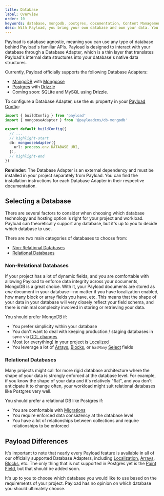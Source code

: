 ```yaml
---
title: Database
label: Overview
order: 10
keywords: database, mongodb, postgres, documentation, Content Management System, cms, headless, typescript, node, react, nextjs
desc: With Payload, you bring your own database and own your data. You have full control.
---
```


Payload is database agnostic, meaning you can use any type of database behind Payload's familiar APIs. Payload is designed to interact with your database through a Database Adapter, which is a thin layer that translates Payload's internal data structures into your database's native data structures.

Currently, Payload officially supports the following Database Adapters:

- [MongoDB](/docs/database/mongodb) with [Mongoose](https://mongoosejs.com/)
- [Postgres](/docs/database/postgres) with [Drizzle](https://drizzle.team/)
- Coming soon: SQLite and MySQL using Drizzle.

To configure a Database Adapter, use the `db` property in your [Payload Config](../configuration/overview):

```ts
import { buildConfig } from 'payload'
import { mongooseAdapter } from '@payloadcms/db-mongodb'

export default buildConfig({
  // ...
  // highlight-start
  db: mongooseAdapter({
    url: process.env.DATABASE_URI,
  }),
  // highlight-end
})
```

<Banner type="warning">
  <strong>Reminder:</strong>
  The Database Adapter is an external dependency and must be installed in your project separately from Payload. You can find the installation instructions for each Database Adapter in their respective documentation.
</Banner>

## Selecting a Database

There are several factors to consider when choosing which database technology and hosting option is right for your project and workload. Payload can theoretically support any database, but it's up to you to decide which database to use.

There are two main categories of databases to choose from:

- [Non-Relational Databases](#non-relational-databases)
- [Relational Databases](#relational-databases)

### Non-Relational Databases

If your project has a lot of dynamic fields, and you are comfortable with allowing Payload to enforce data integrity across your documents, MongoDB is a great choice. With it, your Payload documents are stored as _one_ document in your database—no matter if you have localization enabled, how many block or array fields you have, etc. This means that the shape of your data in your database will very closely reflect your field schema, and there is minimal complexity involved in storing or retrieving your data.

You should prefer MongoDB if:

- You prefer simplicity within your database
- You don't want to deal with keeping production / staging databases in sync via [DDL changes](https://en.wikipedia.org/wiki/Data_definition_language)
- Most (or everything) in your project is [Localized](../configuration/localization)
- You leverage a lot of [Arrays](../fields/array), [Blocks](../fields/blocks), or `hasMany` [Select](../fields/select) fields

### Relational Databases

Many projects might call for more rigid database architecture where the shape of your data is strongly enforced at the database level. For example, if you know the shape of your data and it's relatively "flat", and you don't anticipate it to change often, your workload might suit relational databases like Postgres very well.

You should prefer a relational DB like Postgres if:

- You are comfortable with [Migrations](./migrations)
- You require enforced data consistency at the database level
- You have a lot of relationships between collections and require relationships to be enforced

## Payload Differences

It's important to note that nearly every Payload feature is available in all of our officially supported Database Adapters, including [Localization](../configuration/localization), [Arrays](../fields/array), [Blocks](../fields/blocks), etc. The only thing that is not supported in Postgres yet is the [Point Field](/docs/fields/point), but that should be added soon.

It's up to you to choose which database you would like to use based on the requirements of your project. Payload has no opinion on which database you should ultimately choose.
